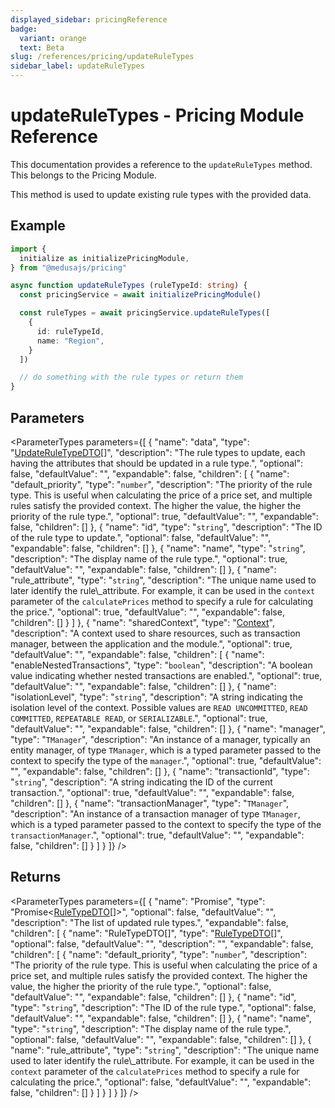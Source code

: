 ```yaml
---
displayed_sidebar: pricingReference
badge:
  variant: orange
  text: Beta
slug: /references/pricing/updateRuleTypes
sidebar_label: updateRuleTypes
---
```



# updateRuleTypes - Pricing Module Reference

This documentation provides a reference to the `updateRuleTypes` method. This belongs to the Pricing Module.

This method is used to update existing rule types with the provided data.

## Example

```ts
import {
  initialize as initializePricingModule,
} from "@medusajs/pricing"

async function updateRuleTypes (ruleTypeId: string) {
  const pricingService = await initializePricingModule()

  const ruleTypes = await pricingService.updateRuleTypes([
    {
      id: ruleTypeId,
      name: "Region",
    }
  ])

  // do something with the rule types or return them
}
```

## Parameters

<ParameterTypes parameters={[
  {
    "name": "data",
    "type": "[UpdateRuleTypeDTO](../../interfaces/UpdateRuleTypeDTO.mdx)[]",
    "description": "The rule types to update, each having the attributes that should be updated in a rule type.",
    "optional": false,
    "defaultValue": "",
    "expandable": false,
    "children": [
      {
        "name": "default_priority",
        "type": "`number`",
        "description": "The priority of the rule type. This is useful when calculating the price of a price set, and multiple rules satisfy the provided context. The higher the value, the higher the priority of the rule type.",
        "optional": true,
        "defaultValue": "",
        "expandable": false,
        "children": []
      },
      {
        "name": "id",
        "type": "`string`",
        "description": "The ID of the rule type to update.",
        "optional": false,
        "defaultValue": "",
        "expandable": false,
        "children": []
      },
      {
        "name": "name",
        "type": "`string`",
        "description": "The display name of the rule type.",
        "optional": true,
        "defaultValue": "",
        "expandable": false,
        "children": []
      },
      {
        "name": "rule_attribute",
        "type": "`string`",
        "description": "The unique name used to later identify the rule\\_attribute. For example, it can be used in the `context` parameter of the `calculatePrices` method to specify a rule for calculating the price.",
        "optional": true,
        "defaultValue": "",
        "expandable": false,
        "children": []
      }
    ]
  },
  {
    "name": "sharedContext",
    "type": "[Context](../../interfaces/Context.mdx)",
    "description": "A context used to share resources, such as transaction manager, between the application and the module.",
    "optional": true,
    "defaultValue": "",
    "expandable": false,
    "children": [
      {
        "name": "enableNestedTransactions",
        "type": "`boolean`",
        "description": "A boolean value indicating whether nested transactions are enabled.",
        "optional": true,
        "defaultValue": "",
        "expandable": false,
        "children": []
      },
      {
        "name": "isolationLevel",
        "type": "`string`",
        "description": "A string indicating the isolation level of the context. Possible values are `READ UNCOMMITTED`, `READ COMMITTED`, `REPEATABLE READ`, or `SERIALIZABLE`.",
        "optional": true,
        "defaultValue": "",
        "expandable": false,
        "children": []
      },
      {
        "name": "manager",
        "type": "`TManager`",
        "description": "An instance of a manager, typically an entity manager, of type `TManager`, which is a typed parameter passed to the context to specify the type of the `manager`.",
        "optional": true,
        "defaultValue": "",
        "expandable": false,
        "children": []
      },
      {
        "name": "transactionId",
        "type": "`string`",
        "description": "A string indicating the ID of the current transaction.",
        "optional": true,
        "defaultValue": "",
        "expandable": false,
        "children": []
      },
      {
        "name": "transactionManager",
        "type": "`TManager`",
        "description": "An instance of a transaction manager of type `TManager`, which is a typed parameter passed to the context to specify the type of the `transactionManager`.",
        "optional": true,
        "defaultValue": "",
        "expandable": false,
        "children": []
      }
    ]
  }
]} />

## Returns

<ParameterTypes parameters={[
  {
    "name": "Promise",
    "type": "Promise&#60;[RuleTypeDTO](../../interfaces/RuleTypeDTO.mdx)[]&#62;",
    "optional": false,
    "defaultValue": "",
    "description": "The list of updated rule types.",
    "expandable": false,
    "children": [
      {
        "name": "RuleTypeDTO[]",
        "type": "[RuleTypeDTO](../../interfaces/RuleTypeDTO.mdx)[]",
        "optional": false,
        "defaultValue": "",
        "description": "",
        "expandable": false,
        "children": [
          {
            "name": "default_priority",
            "type": "`number`",
            "description": "The priority of the rule type. This is useful when calculating the price of a price set, and multiple rules satisfy the provided context. The higher the value, the higher the priority of the rule type.",
            "optional": false,
            "defaultValue": "",
            "expandable": false,
            "children": []
          },
          {
            "name": "id",
            "type": "`string`",
            "description": "The ID of the rule type.",
            "optional": false,
            "defaultValue": "",
            "expandable": false,
            "children": []
          },
          {
            "name": "name",
            "type": "`string`",
            "description": "The display name of the rule type.",
            "optional": false,
            "defaultValue": "",
            "expandable": false,
            "children": []
          },
          {
            "name": "rule_attribute",
            "type": "`string`",
            "description": "The unique name used to later identify the rule\\_attribute. For example, it can be used in the `context` parameter of the `calculatePrices` method to specify a rule for calculating the price.",
            "optional": false,
            "defaultValue": "",
            "expandable": false,
            "children": []
          }
        ]
      }
    ]
  }
]} />
